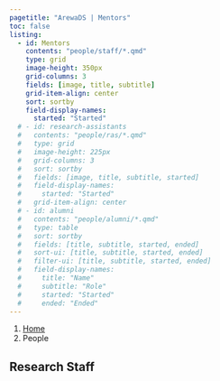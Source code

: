 ```yaml
---
pagetitle: "ArewaDS | Mentors"
toc: false
listing:
  - id: Mentors
    contents: "people/staff/*.qmd"
    type: grid
    image-height: 350px
    grid-columns: 3
    fields: [image, title, subtitle]
    grid-item-align: center
    sort: sortby
    field-display-names: 
      started: "Started"
  # - id: research-assistants
  #   contents: "people/ras/*.qmd"
  #   type: grid
  #   image-height: 225px
  #   grid-columns: 3
  #   sort: sortby
  #   fields: [image, title, subtitle, started]
  #   field-display-names: 
  #     started: "Started"
  #   grid-item-align: center
  # - id: alumni
  #   contents: "people/alumni/*.qmd"
  #   type: table
  #   sort: sortby
  #   fields: [title, subtitle, started, ended]
  #   sort-ui: [title, subtitle, started, ended]
  #   filter-ui: [title, subtitle, started, ended]
  #   field-display-names: 
  #     title: "Name"
  #     subtitle: "Role"
  #     started: "Started"
  #     ended: "Ended"
---
```


```{=html}
<nav aria-label="breadcrumb">
  <ol class="breadcrumb">
    <li class="breadcrumb-item"><a href="index.html">Home</a></li>
    <li class="breadcrumb-item active" aria-current="page">People</li>
  </ol>
</nav>
```


## Research Staff

:::{#Mentors}
:::

<!-- ## Research Assistants -->

<!-- :::{#research-assistants}
:::

## Alumni

:::{#alumni}
::: -->
